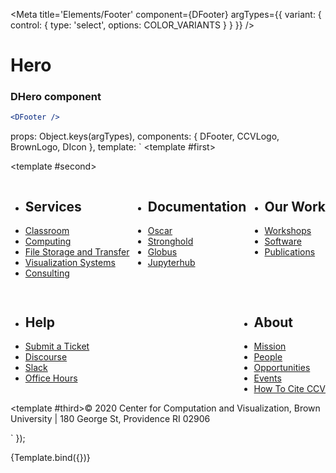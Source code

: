 

<Meta 
    title='Elements/Footer' 
    component={DFooter} 
    argTypes={{
        variant: { control: { type: 'select', options: COLOR_VARIANTS } }
    }}
/>

# Hero

<ArgsTable story='Footer' />

### DHero component
```jsx
<DFooter />
```

  props: Object.keys(argTypes),
  components: { DFooter, CCVLogo, BrownLogo, DIcon },
  template: `<DFooter :variant='variant'>
                <template #first>
                  <section style="display: flex; justify-content: space-between; flex-wrap: wrap; ">
                    <div style="display: flex;"><BrownLogo class="pr-4" size="s"/><CCVLogo size="xs"/></div>
                    <div style="display: flex;"><DIcon name="instagram" class="pr-4"/> <DIcon class="pr-4" name="email-full-1"/> <DIcon class="pr-4" name="calendar"/> <DIcon class="pr-4" name="chatboxes-line"/></div>
                  </section>
                </template>
                <template #second>
                <section style="display: flex; flex-wrap: wrap; justify-content: space-between;" class="my-5">
                  <ul class="" class="mr-6">
                    <li><h2>Services</h2></li>
                    <li class="">
                      <a href="#" tabindex="0">
                        Classroom
                      </a>
                    </li>
                    <li class="">
                      <a href="#" tabindex="0">
                        Computing
                      </a>
                    </li>
                    <li class="">
                      <a href="#" tabindex="0">
                        File Storage and Transfer
                      </a>
                    </li>
                    <li class="">
                      <a href="#" tabindex="0">
                        Visualization Systems
                      </a>
                    </li>
                    <li class="">
                      <a href="#" tabindex="0">
                        Consulting
                      </a>
                    </li>
                  </ul>
                  <ul class="" class="mr-6">
                    <li><h2>Documentation</h2></li>
                    <li class="">
                      <a href="#" tabindex="0">
                        Oscar
                      </a>
                    </li>
                    <li class="">
                      <a href="#" tabindex="0">
                        Stronghold
                      </a>
                    </li>
                    <li class="">
                      <a href="#" tabindex="0">
                        Globus
                      </a>
                    </li>
                    <li class="">
                      <a href="#" tabindex="0">
                        Jupyterhub
                      </a>
                    </li>
                  </ul>
                  <ul class="" class="mr-6">
                    <li><h2>Our Work</h2></li>
                    <li class="">
                      <a href="#" tabindex="0">
                        Workshops
                      </a>
                    </li>
                    <li class="">
                      <a href="#" tabindex="0">
                        Software
                      </a>
                    </li>
                    <li class="">
                      <a href="#" tabindex="0">
                        Publications
                      </a>
                    </li>
                  </ul>
                  <ul class="" class="mr-6">
                    <li>
                      <h2 class="">
                        Help
                      </h2>
                    </li>
                    <li class="">
                      <a href="#" tabindex="0" >
                        Submit a Ticket
                      </a>
                    </li>
                    <li class="">
                      <a href="#" tabindex="0" >
                        Discourse
                      </a>
                    </li>
                    <li class="">
                      <a href="#" tabindex="0" >
                        Slack
                      </a>
                    </li>
                    <li class="">
                      <a href="#" tabindex="0" >
                        Office Hours
                      </a>
                    </li>
                  </ul>
                  <ul class="" class="mr-6">
                    <li>
                      <h2 class="">
                        About
                      </h2>
                    </li>
                    <li class="">
                      <a href="#" tabindex="0" >
                        Mission
                      </a>
                    </li>
                    <li class="">
                      <a href="#" tabindex="0" >
                        People
                      </a>
                    </li>
                    <li class="">
                      <a href="#" tabindex="0" >
                        Opportunities
                      </a>
                    </li>
                    <li class="">
                      <a href="#" tabindex="0" >
                        Events
                      </a>
                    </li>
                    <li class="">
                      <a href="#" tabindex="0" >
                        How To Cite CCV
                      </a>
                    </li>
                  </ul>
                  </ul>
                </section>
                </template>
                <template #third>© 2020 Center for Computation and Visualization, Brown University | 180 George St, Providence RI 02906</template>
            </DFooter>
  
  `
});

<Canvas >
    <Story name='Footer' args={{variant: 'light'}}>
        {Template.bind({})}
    </Story>
</Canvas>